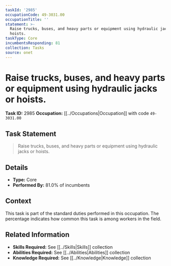 ```yaml
---
taskId: '2985'
occupationCode: 49-3031.00
occupationTitle: ''
statement: >-
  Raise trucks, buses, and heavy parts or equipment using hydraulic jacks or
  hoists.
taskType: Core
incumbentsResponding: 81
collection: Tasks
source: onet
---
```

# Raise trucks, buses, and heavy parts or equipment using hydraulic jacks or hoists.

**Task ID:** 2985
**Occupation:** [[../Occupations|Occupation]] with code `49-3031.00`

## Task Statement

> Raise trucks, buses, and heavy parts or equipment using hydraulic jacks or hoists.

## Details

- **Type:** Core
- **Performed By:** 81.0% of incumbents

## Context

This task is part of the standard duties performed in this occupation. The percentage indicates how common this task is among workers in the field.

## Related Information

- **Skills Required:** See [[../Skills|Skills]] collection
- **Abilities Required:** See [[../Abilities|Abilities]] collection
- **Knowledge Required:** See [[../Knowledge|Knowledge]] collection
